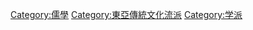{{Catnav|頁面分類|人文學科|哲学|社会哲学|儒家}}

[[Category:儒學|Category:儒學]]
[[Category:東亞傳統文化流派|Category:東亞傳統文化流派]]
[[Category:学派|Category:学派]]